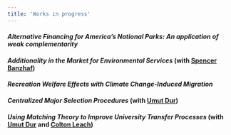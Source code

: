 ```yaml
---
title: 'Works in progress'
---
```


<div itemscope itemtype="https://schema.org/ScholarlyArticle">
 <h4 class="research-paper">***Alternative Financing for America's National Parks: An application of weak complementarity***</h4>
</div>

<div itemscope itemtype="https://schema.org/ScholarlyArticle">
 <h4 class="research-paper">***Additionality in the Market for Environmental Services*** (with <a href="https://spencerbanzhaf.wordpress.ncsu.edu/" target="_blank"><span itemprop="author">Spencer Banzhaf</span></a>)</h4>
</div>

<div itemscope itemtype="https://schema.org/ScholarlyArticle">
 <h4 class="research-paper">***Recreation Welfare Effects with Climate Change-Induced Migration***</h4>
</div>

<div itemscope itemtype="https://schema.org/ScholarlyArticle">
 <h4 class="research-paper">***Centralized Major Selection Procedures*** (with <a href="https://sites.google.com/site/umutdur/" target="_blank"><span itemprop="author">Umut Dur</span></a>)</h4>
</div>

<div itemscope itemtype="https://schema.org/ScholarlyArticle">
 <h4 class="research-paper">***Using Matching Theory to Improve University Transfer Processes*** (with <a href="https://sites.google.com/site/umutdur/" target="_blank"><span itemprop="author">Umut Dur</span></a> and <a href="https://www.linkedin.com/in/colton-leach-54a080136/" target="_blank"><span itemprop="author">Colton Leach</span></a>)</h4>
</div>